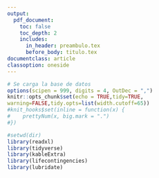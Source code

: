 ```yaml
---
output:
  pdf_document:
    toc: false
    toc_depth: 2
    includes:
      in_header: preambulo.tex
      before_body: titulo.tex
documentclass: article
classoption: oneside
---
```


```r
# Se carga la base de datos
options(scipen = 999, digits = 4, OutDec = ",")
knitr::opts_chunk$set(echo = TRUE,tidy=TRUE, 
warning=FALSE,tidy.opts=list(width.cutoff=65))
#knit_hooks$set(inline = function(x) {
#    prettyNum(x, big.mark = ".")
#})

#setwd(dir)
library(readxl)
library(tidyverse)
library(kableExtra)
library(lifecontingencies)
library(lubridate)

```
###

